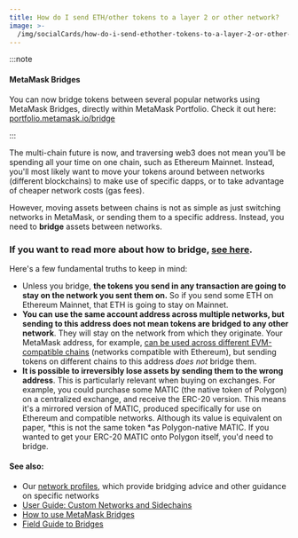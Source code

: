 ```yaml
---
title: How do I send ETH/other tokens to a layer 2 or other network?
image: >-
  /img/socialCards/how-do-i-send-ethother-tokens-to-a-layer-2-or-other-network.jpg
---
```



<CustomLayout />

:::note

#### MetaMask Bridges

You can now bridge tokens between several popular networks using MetaMask Bridges, directly within MetaMask Portfolio. Check it out here: [portfolio.metamask.io/bridge](https://portfolio.metamask.io/bridge)

:::

The multi-chain future is now, and traversing web3 does not mean you'll be spending all your time on one chain, such as Ethereum Mainnet. Instead, you'll most likely want to move your tokens around between networks (different blockchains) to make use of specific dapps, or to take advantage of cheaper network costs (gas fees).

However, moving assets between chains is not as simple as just switching networks in MetaMask, or sending them to a specific address. Instead, you need to **bridge** assets between networks.

### If you want to read more about how to bridge, [see here](/networks-and-sidechains/field-guide-to-bridges).

Here's a few fundamental truths to keep in mind:

- Unless you bridge, **the tokens you send in any transaction are going to stay on the network you sent them on.** So if you send some ETH on Ethereum Mainnet, that ETH is going to stay on Mainnet.
- **You can use the same account address across multiple networks, but sending to this address does not mean tokens are bridged to any other network**. They will stay on the network from which they originate. Your MetaMask address, for example, [can be used across different EVM-compatible chains](/networks-and-sidechains/managing-networks/user-guide-custom-networks-and-sidechains) (networks compatible with Ethereum), but sending tokens on different chains to this address _does not_ bridge them.
- **It is possible to irreversibly lose assets by sending them to the wrong address**. This is particularly relevant when buying on exchanges. For example, you could purchase some MATIC (the native token of Polygon) on a centralized exchange, and receive the ERC-20 version. This means it's a mirrored version of MATIC, produced specifically for use on Ethereum and compatible networks. Although its value is equivalent on paper, *this is not the same token *as Polygon-native MATIC. If you wanted to get your ERC-20 MATIC onto Polygon itself, you'd need to bridge.

#### See also:

- Our [network profiles](/network-profiles/), which provide bridging advice and other guidance on specific networks
- [User Guide: Custom Networks and Sidechains](/networks-and-sidechains/managing-networks/user-guide-custom-networks-and-sidechains)
- [How to use MetaMask Bridges](/metamask-portfolio/bridge/how-to-use-the-bridge)
- [Field Guide to Bridges](/networks-and-sidechains/field-guide-to-bridges)
